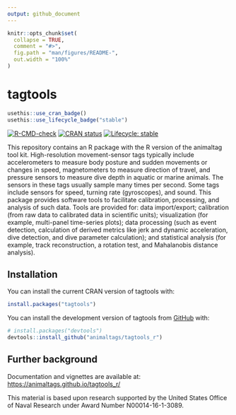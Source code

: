 ```yaml
---
output: github_document
---
```


<!-- README.md is generated from README.Rmd. Please edit that file -->

```r
knitr::opts_chunk$set(
  collapse = TRUE,
  comment = "#>",
  fig.path = "man/figures/README-",
  out.width = "100%"
)
```

# tagtools

<!-- badges: start -->
``` r
usethis::use_cran_badge()
usethis::use_lifecycle_badge("stable")
```
[![R-CMD-check](https://github.com/animaltags/tagtools_r/actions/workflows/R-CMD-check.yaml/badge.svg)](https://github.com/animaltags/tagtools_r/actions/workflows/R-CMD-check.yaml)
[![CRAN status](https://www.r-pkg.org/badges/version/tagtools)](https://CRAN.R-project.org/package=tagtools)
[![Lifecycle: stable](https://img.shields.io/badge/lifecycle-stable-brightgreen.svg)](https://lifecycle.r-lib.org/articles/stages.html#stable)
<!-- badges: end -->

This repository contains an R package with the R version of the animaltag tool kit. High-resolution movement-sensor tags typically include accelerometers to measure body posture and sudden movements or changes in speed, magnetometers to measure direction of travel, and pressure sensors to measure dive depth in aquatic or marine animals. The sensors in these tags usually sample many times per second. Some tags include sensors for speed, turning rate (gyroscopes), and sound. This package provides software tools to facilitate calibration, processing, and analysis of such data. Tools are provided for: data import/export; calibration (from raw data to calibrated data in scientific units); visualization (for example, multi-panel time-series plots); data processing (such as event detection, calculation of derived metrics like jerk and dynamic acceleration, dive detection, and dive parameter calculation); and statistical analysis (for example, track reconstruction, a rotation test, and Mahalanobis distance analysis).

## Installation

You can install the current CRAN version of tagtools with:

``` r
install.packages("tagtools")
```

You can install the development version of tagtools from [GitHub](https://github.com/) with:

``` r
# install.packages("devtools")
devtools::install_github("animaltags/tagtools_r")
```

## Further background

Documentation and vignettes are available at: <https://animaltags.github.io/tagtools_r/>

This material is based upon research supported by the United States Office of Naval Research under Award Number N00014-16-1-3089.
